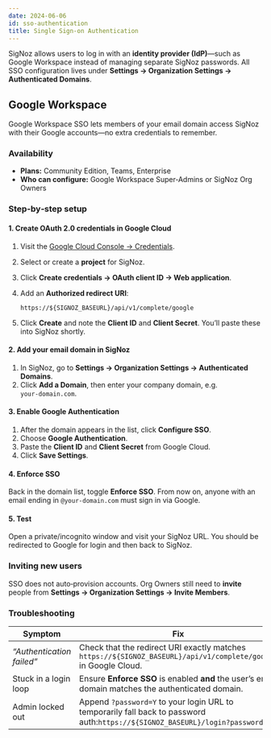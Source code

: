 ```yaml
---
date: 2024-06-06
id: sso-authentication
title: Single Sign-on Authentication
---
```


SigNoz allows users to log in with an **identity provider (IdP)**—such as Google Workspace instead of managing separate SigNoz passwords.  All SSO configuration lives under **Settings → Organization Settings → Authenticated Domains**.

## Google Workspace

Google Workspace SSO lets members of your email domain access SigNoz with their Google accounts—no extra credentials to remember.

### Availability

- **Plans:** Community Edition, Teams, Enterprise
- **Who can configure:** Google Workspace Super‑Admins or SigNoz Org Owners


### Step‑by‑step setup

#### 1. Create OAuth 2.0 credentials in Google Cloud

1. Visit the [Google Cloud Console → Credentials](https://console.cloud.google.com/apis/credentials).
2. Select or create a **project** for SigNoz.
3. Click **Create credentials → OAuth client ID → Web application**.
4. Add an **Authorized redirect URI**:

   ```
   https://${SIGNOZ_BASEURL}/api/v1/complete/google
   ```
5. Click **Create** and note the **Client ID** and **Client Secret**. You’ll paste these into SigNoz shortly.

#### 2. Add your email domain in SigNoz

1. In SigNoz, go to **Settings → Organization Settings → Authenticated Domains**.
2. Click **Add a Domain**, then enter your company domain, e.g. `your‑domain.com`.

#### 3. Enable Google Authentication

1. After the domain appears in the list, click **Configure SSO**.
2. Choose **Google Authentication**.
3. Paste the **Client ID** and **Client Secret** from Google Cloud.
4. Click **Save Settings**.

#### 4. Enforce SSO

Back in the domain list, toggle **Enforce SSO**.  From now on, anyone with an email ending in `@your‑domain.com` must sign in via Google.

#### 5.  Test

Open a private/incognito window and visit your SigNoz URL. You should be redirected to Google for login and then back to SigNoz.


### Inviting new users

SSO does not auto‑provision accounts. Org Owners still need to **invite** people from **Settings → Organization Settings → Invite Members**.


### Troubleshooting

| Symptom                   | Fix                                                                                                                               |
| ------------------------- | --------------------------------------------------------------------------------------------------------------------------------- |
| *“Authentication failed”* | Check that the redirect URI exactly matches `https://${SIGNOZ_BASEURL}/api/v1/complete/google` in Google Cloud.                   |
| Stuck in a login loop     | Ensure **Enforce SSO** is enabled **and** the user’s email domain matches the authenticated domain.                               |
| Admin locked out          | Append `?password=Y` to your login URL to temporarily fall back to password auth:`https://${SIGNOZ_BASEURL}/login?password=Y` |
